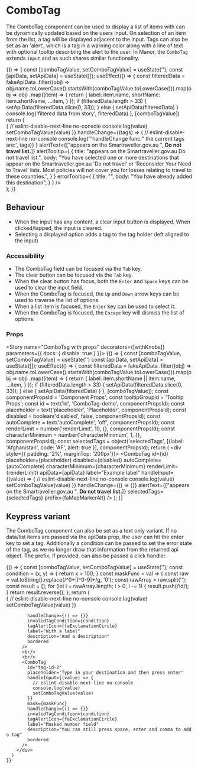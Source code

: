 
<Meta title="Components/ComboTag" component={ComboTag} />

# ComboTag

The ComboTag component can be used to display a list of items with can be dynamically updated based on the users input. On selection of an item from the list, a tag will be displayed
adjacent to the input. Tags can also be set as an 'alert', which is a tag in a warning color along with a line of text with optional tooltip describing the alert to the user.
In Manor, the `ComboTag` extends `Input` and as such shares similar functionality.

<Preview>
  <Story name="ComboTag (dropdown version)" height="250px">
  {() => {
    const [comboTagValue, setComboTagValue] = useState('');
    const [apiData, setApiData] = useState([]);
    useEffect(() => {
      const filteredData = fakeApiData
        .filter((obj) => obj.name.toLowerCase().startsWith(comboTagValue.toLowerCase())).map(obj => obj)
        .map((item) => {
          return {
            label: item.name,
            shortName: item.shortName,
            ...item,
          }
        });
      if (filteredData.length > 33) {
        setApiData(filteredData.slice(0, 33));
      } else {
        setApiData(filteredData)
      }
      console.log('filtered data from story', filteredData)
    }, [comboTagValue])
    return (
      <div style={{ padding: '2%', marginTop: '200px'}}>
         <FluidContainer>
             <Row>
               <Column>
                  <ComboTag
                    apiData={apiData}
                    id="tag-id-1"
                    prefix={faMapMarkerAlt}
                    placeholder='Select or start typing destination(s)...'
                    emptyStatePicture={{
                      src: noResultsImg,
                      srcsets: [{ srcset: noResultsImg}],
                      alt: 'Image of magnifying glass',
                      title: 'Oops',
                    }}
                    emptyStateHeading= "Sorry, your search did not produce any results."
                    emptyStateChildren='Try adjusting your search or filter to find what you are looking for.'
                    handleInput={(value) => {
                      // eslint-disable-next-line no-console
                      console.log(value)
                      setComboTagValue(value)
                    }}
                    handleChange={(tags) => {
                      // eslint-disable-next-line no-console
                      console.log('"handleChange func:" the current tags are:', tags)}
                    }
                    alertText={["appears on the Smartraveller.gov.au ", <b>Do not travel list.</b>]}
                    alertTooltip={
                      {
                        title: "appears on the Smartraveller.gov.au Do not travel list.",
                        body: "You have selected one or more destinations that appear on the Smartraveller.gov.au 'Do not travel’ or ‘Reconsider Your Need to Travel’ lists. Most policies will not cover you for losses relating to travel to these countries.",
                      }
                    }
                    errorTooltip={
                      {
                        title: "",
                        body: "You have already added this destination",
                      }
                    }
                  />
              </Column>
            </Row>
         </FluidContainer>
      </div>
    );
  }}
  </Story>
</Preview>

## Behaviour
* When the input has any content, a clear input button is displayed. When clicked/tapped, the input is cleared.
* Selecting a displayed option adds a tag to the tag holder (left aligned to the input)

### Accessibility
* The ComboTag field can be focused via the `Tab` key.
* The clear button can be focused via the `Tab` key.
* When the clear button has focus, both the `Enter` and `Space` keys can be used to clear the input field.
* When the ComboTag is focused, the `Up` and `Down` arrow keys can be used to traverse the list of options.
* When a list item is focused, the `Enter` key can be used to select it.
* When the ComboTag is focused, the `Escape` key will dismiss the list of options.

### Props
<Props of={ComboTag} />

<Story name="ComboTag with props" decorators={[withKnobs]} parameters={{ docs: { disable: true } }}>
  {() => {
    const [comboTagValue, setComboTagValue] = useState('')
    const [apiData, setApiData] = useState([]);
    useEffect(() => {
      const filteredData = fakeApiData
        .filter((obj) => obj.name.toLowerCase().startsWith(comboTagValue.toLowerCase())).map(obj => obj)
        .map((item) => {
          return {
            label: item.shortName || item.name,
            ...item,
          }
        });
      if (filteredData.length > 33) {
        setApiData(filteredData.slice(0, 33));
      } else {
        setApiData(filteredData)
      }
    }, [comboTagValue]);
    const componentPropsId = 'Component Props';
    const tooltipGroupId = 'Tooltip Props';
    const id = text('id', 'ComboTag-demo', componentPropsId);
    const placeholder = text('placeholder', 'Placeholder', componentPropsId);
    const disabled = boolean('disabled', false, componentPropsId);
    const autoComplete = text('autoComplete', 'off', componentPropsId);
    const renderLimit = number('renderLimit', 10, {}, componentPropsId);
    const characterMinimum = number('characterMinimum', 1, {}, componentPropsId);
    const selectedTags = object('selectedTags', [{label: 'Afghanistan', code: 'AF', alert: true }], componentPropsId);
    return (
      <div style={{ padding: '2%', marginTop: '200px'}}>
        <FluidContainer>
          <Row>
            <Column>
              <ComboTag
                id={id}
                placeholder={placeholder}
                disabled={disabled}
                autoComplete={autoComplete}
                characterMinimum={characterMinimum}
                renderLimit={renderLimit}
                apiData={apiData}
                label="Example label"
                handleInput={(value) => {
                  // eslint-disable-next-line no-console
                  console.log(value)
                  setComboTagValue(value)
                }}
                handleChange={() => {}}
                alertText={["appears on the Smartraveller.gov.au ", <b>Do not travel list.</b>]}
                selectedTags={selectedTags}
                prefix={faMapMarkerAlt}
              />
            </Column>
          </Row>
        </FluidContainer>
      </div>
    );
  }}
</Story>

## Keypress variant

The ComboTag component can also be set as a text only variant. If no data/list items are passed via the apiData prop, the user can hit the enter key to set a tag.
Additionally a condition can be passed to set the error state of the tag, as we no longer draw that information from the returned api object. The prefix, if provided, can also be passed 
a click handler.

<Preview>
  <Story name="ComboTag (Keypress version)">
    {() => { 
      const [comboTagValue, setComboTagValue] = useState('');
      const condition = (x, y) => {
        return x > 100;
      }
      const maskFunc = val => {
        const raw = val.toString().replace(/^0+|[^0-9]+/g, '0');
        const rawArray = raw.split('');
        const result = [];
        for (let i = rawArray.length; i > 0; i -= 1) {
          result.push(/\d/);
        }
        return result.reverse();
      };
      return (
        <div style={{ padding: '2%', marginTop: '200px'}}>
          <ComboTag
            id="tag-id-1"
            placeholder='Type in your destination and then press enter'
            handleInput={(value) => {
              // eslint-disable-next-line no-console
              console.log(value)
              setComboTagValue(value)
            }}
            
            handleChange={() => {}}
            invalidTagCondition={condition}
            tagAlertIcon={faExclamationCircle}
            label="With a label"
            description="And a description"
            bordered
          />
          <br/>
          <br/>
          <ComboTag
            id="tag-id-2"
            placeholder='Type in your destination and then press enter'
            handleInput={(value) => {
              // eslint-disable-next-line no-console
              console.log(value)
              setComboTagValue(value)
            }}
            mask={maskFunc}
            handleChange={() => {}}
            invalidTagCondition={condition}
            tagAlertIcon={faExclamationCircle}
            label="Masked number field"
            description="You can still press space, enter and comma to add a tag"
            bordered
          />
        </div>
      )
    }}
  </Story>
</Preview>